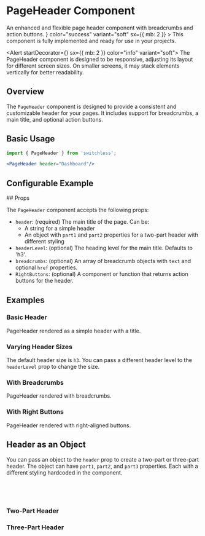 


<Meta of={PageHeaderStories} />

# PageHeader Component

<Subtitle>
  An enhanced and flexible page header component with breadcrumbs and action buttons.
</Subtitle>
<Alert startDecorator={<CheckCircleIcon />} color="success" variant="soft" 
sx={{ mb: 2 }} >
  This component is fully implemented and ready for use in your projects.
</Alert>

<Alert startDecorator={<InfoIcon />} sx={{ mb: 2 }} color="info" variant="soft">
  The PageHeader component is designed to be responsive, adjusting its layout for different screen sizes. On smaller screens, it may stack elements vertically for better readability.
</Alert>

## Overview

The `PageHeader` component is designed to provide a consistent and customizable header for your pages. It includes support for breadcrumbs, a main title, and optional action buttons.

## Basic Usage




```jsx
import { PageHeader } from 'switchless';

<PageHeader header="Dashboard"/>
```

## Configurable Example

<Primary />

<Controls />
## Props

The `PageHeader` component accepts the following props:

- `header`: (required) The main title of the page. Can be:
  - A string for a simple header
  - An object with `part1` and `part2` properties for a two-part header with different styling
- `headerLevel`: (optional) The heading level for the main title. Defaults to 'h3'.
- `breadcrumbs`: (optional) An array of breadcrumb objects with `text` and optional `href` properties.
- `RightButtons`: (optional) A component or function that returns action buttons for the header.

## Examples

### Basic Header

<Canvas of={PageHeaderStories.Default} />

PageHeader rendered as a simple header with a title.

### Varying Header Sizes


<Canvas of={PageHeaderStories.VaryingHeaderSizes} />

The default header size is `h3`. You can pass a different header level to the `headerLevel` prop to change the size.

### With Breadcrumbs

<Canvas of={PageHeaderStories.WithBreadcrumbs} />

PageHeader rendered with breadcrumbs.

### With Right Buttons

<Canvas of={PageHeaderStories.WithRightButtons} />

PageHeader rendered with right-aligned buttons.


## Header as an Object
You can pass an object to the `header` prop to create a two-part or three-part header.
The object can have `part1`, `part2`, and `part3` properties. Each with a different styling hardcoded in the component.

```jsx
<PageHeader 
header={{ part1: 'Three ', part2: 'Part', part3: 'Header' }} 
/>

```

### Two-Part Header

<Canvas of={PageHeaderStories.TwoPartHeader} />



### Three-Part Header

<Canvas of={PageHeaderStories.ThreePartHeader} />





